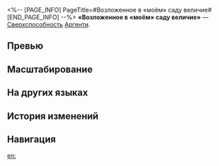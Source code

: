 <%-- [PAGE_INFO]
PageTitle=#Возложенное в «моём» саду величие#
[END_PAGE_INFO] --%>
{{Навык Инфобокс
|Название         = Возложенное в «моём» саду величие
|Изображение      = Навык Возложенное в «моём» саду величие.png
|Персонаж         = Аргенти
|Тип              = Сверхспособность
|Тэг              = Групповая атака
|УронСтойк        = 5 (основная цель)<br />20
|ЭнергияГен       = 5
|Энергия          = 180
|Длительность     = 
|Описание         = Расходует 180 ед. энергии и наносит всем противникам физический урон, равный {{Цвет|Выделенный|168%—302,4%}} от силы атаки Аргенти, а также проводит 6 дополнительных атак. Каждая атака наносит случайному противнику физический урон, равный {{Цвет|Выделенный|57%—102,6%}} от силы атаки Аргенти.
|Свойство1        = 
|Масштабирование1 = 
}}
'''«Возложенное в «моём» саду величие»''' — [[Сверхспособность]] [[Аргенти]].

==Превью==
{{Превью
|Файл = Возложенное в «моём» саду величие Превью
}}

==Масштабирование==
{{Масштабирование навыка
|168%;179.2%;190.4%;201.6%;212.8%;224%;238%;252%;266%;280%;291.2%;302.4%;313.6%;324.8%;336%
|57%;60.8%;64.6%;68.4%;72.2%;76%;80.75%;85.5%;90.25%;95%;98.8%;102.6%;106.4%;110.2%;114%
}}

==На других языках==
{{На других языках
|en   = Merit Bestowed in "My" Garden
|zhs  = 驻「我」华庭，授予至勋
|zht  = 駐「我」華庭，授予至勳
|ja   = 「{{Rubi|我|われ}}」が{{Rubi|授|さず}}けし{{Rubi|至上|しじょう}}の{{Rubi|勲章|くんしょう}}
|ko   = 정원에서 「내」가 수여한 공훈
|es   = Mérito otorgado en "mi" jardín
|fr   = En mon propre jardin
|ru   = Возложенное в «моём» саду величие
|th   = Merit Bestowed in "My" Garden
|vi   = Ở Vườn Của Ta, Trao Tặng Công Đức
|de   = Der Wert meines holden Gartens
|id   = Merit Bestowed in "My" Garden
|pt   = Mérito Concedido em "Meu" Jardim
}}

==История изменений==
{{История изменений|3.5}}

==Навигация==
{{Навык Навбокс|Аргенти}}

[[en:]]